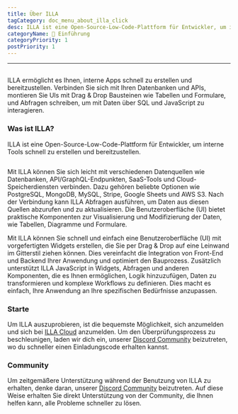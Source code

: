```yaml
---
title: Über ILLA
tagCategory: doc_menu_about_illa_click
desc: ILLA ist eine Open-Source-Low-Code-Plattform für Entwickler, um interne Tools schnell zu erstellen und bereitzustellen.
categoryName: 👋 Einführung
categoryPriority: 1
postPriority: 1
---
```


* * *

## <Heading hidden>Über ILLA</Heading>

ILLA ermöglicht es Ihnen, interne Apps schnell zu erstellen und bereitzustellen. Verbinden Sie sich mit Ihren Datenbanken und APIs, montieren Sie UIs mit Drag & Drop Bausteinen wie Tabellen und Formulare, und Abfragen schreiben, um mit Daten über SQL und JavaScript zu interagieren.

### Was ist ILLA?

ILLA ist eine Open-Source-Low-Code-Plattform für Entwickler, um interne Tools schnell zu erstellen und bereitzustellen.

<img
  src='https://cdn.illacloud.com/official-website/img/docs/introduction/about-illa-cloud.png'
  alt=""
/>

Mit ILLA können Sie sich leicht mit verschiedenen Datenquellen wie Datenbanken, API/GraphQL-Endpunkten, SaaS-Tools und Cloud-Speicherdiensten verbinden. Dazu gehören beliebte Optionen wie PostgreSQL, MongoDB, MySQL, Stripe, Google Sheets und AWS S3. Nach der Verbindung kann ILLA Abfragen ausführen, um Daten aus diesen Quellen abzurufen und zu aktualisieren. Die Benutzeroberfläche (UI) bietet praktische Komponenten zur Visualisierung und Modifizierung der Daten, wie Tabellen, Diagramme und Formulare.

Mit ILLA können Sie schnell und einfach eine Benutzeroberfläche (UI) mit vorgefertigten Widgets erstellen, die Sie per Drag & Drop auf eine Leinwand im Gitterstil ziehen können. Dies vereinfacht die Integration von Front-End und Backend Ihrer Anwendung und optimiert den Bauprozess. Zusätzlich unterstützt ILLA JavaScript in Widgets, Abfragen und anderen Komponenten, die es Ihnen ermöglichen, Logik hinzuzufügen, Daten zu transformieren und komplexe Workflows zu definieren. Dies macht es einfach, Ihre Anwendung an Ihre spezifischen Bedürfnisse anzupassen.

### Starte

Um ILLA auszuprobieren, ist die bequemste Möglichkeit, sich anzumelden und sich bei [ILLA Cloud](https://cloud.illacloud.com/) anzumelden. 
Um den Überprüfungsprozess zu beschleunigen, laden wir dich ein, unserer [Discord Community](https://discord.gg/illacloud) beizutreten, wo du schneller einen Einladungscode erhalten kannst.

### Community

Um zeitgemäßere Unterstützung während der Benutzung von ILLA zu erhalten, denke daran, unserer [Discord Community](https://discord.gg/illacloud) beizutreten. Auf diese Weise erhalten Sie direkt Unterstützung von der Community, die Ihnen helfen kann, alle Probleme schneller zu lösen. 
